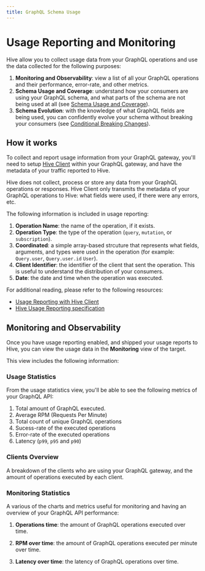 ```yaml
---
title: GraphQL Schema Usage
---
```



# Usage Reporting and Monitoring

Hive allow you to collect usage data from your GraphQL operations and use the data collected for the
following purposes:

1. **Monitoring and Observability**: view a list of all your GraphQL operations and their
   performance, error-rate, and other metrics.
2. **Schema Usage and Coverage**: understand how your consumers are using your GraphQL schema, and
   what parts of the schema are not being used at all (see
   [Schema Usage and Coverage](/docs/schema-registry#schema-explorer)).
3. **Schema Evolution**: with the knowledge of what GraphQL fields are being used, you can
   confidently evolve your schema without breaking your consumers (see
   [Conditional Breaking Changes](/docs/management/targets#conditional-breaking-changes)).

## How it works

To collect and report usage information from your GraphQL gateway, you'll need to setup
[Hive Client](/docs/api-reference/client) within your GraphQL gateway, and have the metadata of your
traffic reported to Hive.

<Callout type="info">
  Hive does not collect, process or store any data from your GraphQL operations or responses. Hive
  Client only transmits the metadata of your GraphQL operations to Hive: what fields were used, if
  there were any errors, etc.
</Callout>

The following information is included in usage reporting:

1. **Operation Name**: the name of the operation, if it exists.
2. **Operation Type**: the type of the operation (`query`, `mutation`, or `subscription`).
3. **Coordinated**: a simple array-based strcuture that represents what fields, arguments, and types
   were used in the operation (for example: `Query.user`, `Query.user.id` `User`).
4. **Client Identifier**: the identifier of the client that sent the operation. This is useful to
   understand the distribution of your consumers.
5. **Date**: the date and time when the operation was executed.

For additional reading, please refer to the following resources:

- [Usage Reporting with Hive Client](/docs/api-reference/client)
- [Hive Usage Reporting specification](/docs/specs/usage-reports)

## Monitoring and Observability

Once you have usage reporting enabled, and shipped your usage reports to Hive, you can view the
usage data in the **Monitoring** view of the target.

<NextImage
  alt="Monitoring View"
  src={monitoringViewImage}
  className="mt-10 max-w-3xl rounded-lg drop-shadow-md"
/>

This view includes the following information:

### Usage Statistics

From the usage statistics view, you'll be able to see the following metrics of your GraphQL API:

1. Total amount of GraphQL executed.
2. Average RPM (Requests Per Minute)
3. Total count of unique GraphQL operations
4. Sucess-rate of the executed operations
5. Error-rate of the executed operations
6. Latency (`p99`, `p95` and `p90`)

<NextImage
  alt="Usage Statistics View"
  src={usageStatsImage}
  className="mt-10 max-w-2xl rounded-lg drop-shadow-md"
/>

### Clients Overview

A breakdown of the clients who are using your GraphQL gateway, and the amount of operations executed
by each client.

<NextImage
  alt="Clients Overview"
  src={usageClientsImage}
  className="mt-10 max-w-2xl rounded-lg drop-shadow-md"
/>

### Monitoring Statistics

A various of the charts and metrics useful for monitoring and having an overview of your GraphQL API
performance:

1. **Operations time**: the amount of GraphQL operations executed over time.

<NextImage
  alt="Operations Over Time"
  src={usageOperationsOverTimeImage}
  className="mt-10 max-w-2xl rounded-lg drop-shadow-md"
/>

2. **RPM over time**: the amount of GraphQL operations executed per minute over time.

<NextImage
  alt="RPM Over Time"
  src={usageRpmImage}
  className="mt-10 max-w-2xl rounded-lg drop-shadow-md"
/>

3. **Latency over time**: the latency of GraphQL operations over time.

<NextImage
  alt="Latency Over Time"
  src={usageLatencyImage}
  className="mt-10 max-w-2xl rounded-lg drop-shadow-md"
/>
